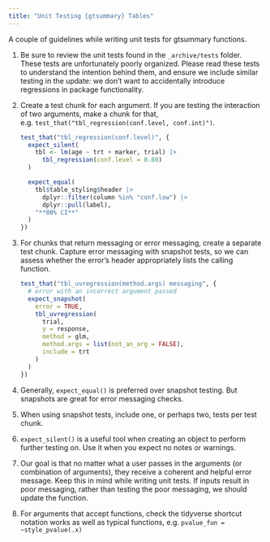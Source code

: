 ```yaml
---
title: "Unit Testing {gtsummary} Tables"
---
```


A couple of guidelines while writing unit tests for gtsummary functions.

1. Be sure to review the unit tests found in the `_archive/tests` folder. These tests are unfortunately poorly organized. Please read these tests to understand the intention behind them, and ensure we include similar testing in the update: we don't want to accidentally introduce regressions in package functionality.

1. Create a test chunk for each argument. If you are testing the interaction of two arguments, make a chunk for that, e.g. `test_that("tbl_regression(conf.level, conf.int)")`. 

    ```r
    test_that("tbl_regression(conf.level)", {
      expect_silent(
        tbl <- lm(age ~ trt + marker, trial) |>
          tbl_regression(conf.level = 0.80)
      )
    
      expect_equal(
        tbl$table_styling$header |>
          dplyr::filter(column %in% "conf.low") |>
          dplyr::pull(label),
        "**80% CI**"
      )
    })
    ```

1. For chunks that return messaging or error messaging, create a separate test chunk. Capture error messaging with snapshot tests, so we can assess whether the error's header appropriately lists the calling function.

    ```r
    test_that("tbl_uvregression(method.args) messaging", {
      # error with an incorrect argument passed
      expect_snapshot(
        error = TRUE,
        tbl_uvregression(
          trial,
          y = response,
          method = glm,
          method.args = list(not_an_arg = FALSE),
          include = trt
        )
      )
    })
    ```
  
1. Generally, `expect_equal()` is preferred over snapshot testing. But snapshots are great for error messaging checks.

1. When using snapshot tests, include one, or perhaps two, tests per test chunk.

1. `expect_silent()` is a useful tool when creating an object to perform further testing on. Use it when you expect no notes or warnings.

1. Our goal is that no matter what a user passes in the arguments (or combination of arguments), they receive a coherent and helpful error message. Keep this in mind while writing unit tests. If inputs result in poor messaging, rather than testing the poor messaging, we should update the function.

1. For arguments that accept functions, check the tidyverse shortcut notation works as well as typical functions, e.g. `pvalue_fun = ~style_pvalue(.x)`
